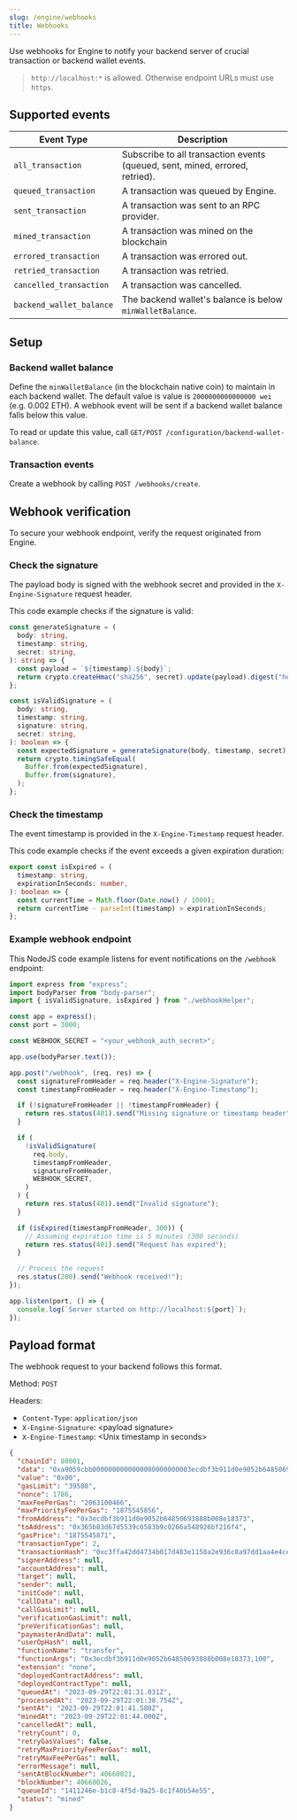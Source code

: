 ```yaml
---
slug: /engine/webhooks
title: Webhooks
---
```


Use webhooks for Engine to notify your backend server of crucial transaction or backend wallet events.

> `http://localhost:*` is allowed. Otherwise endpoint URLs must use `https`.

## Supported events

| Event Type               | Description                                                                  |
| ------------------------ | ---------------------------------------------------------------------------- |
| `all_transaction`        | Subscribe to all transaction events (queued, sent, mined, errored, retried). |
| `queued_transaction`     | A transaction was queued by Engine.                                          |
| `sent_transaction`       | A transaction was sent to an RPC provider.                                   |
| `mined_transaction`      | A transaction was mined on the blockchain                                    |
| `errored_transaction`    | A transaction was errored out.                                               |
| `retried_transaction`    | A transaction was retried.                                                   |
| `cancelled_transaction`  | A transaction was cancelled.                                                 |
| `backend_wallet_balance` | The backend wallet's balance is below `minWalletBalance`.                    |

## Setup

### Backend wallet balance

Define the `minWalletBalance` (in the blockchain native coin) to maintain in each backend wallet. The default value is value is `2000000000000000 wei` (e.g. 0.002 ETH). A webhook event will be sent if a backend wallet balance falls below this value.

To read or update this value, call `GET/POST /configuration/backend-wallet-balance`.

### Transaction events

Create a webhook by calling `POST /webhooks/create`.

## Webhook verification

To secure your webhook endpoint, verify the request originated from Engine.

### Check the signature

The payload body is signed with the webhook secret and provided in the `X-Engine-Signature` request header.

This code example checks if the signature is valid:

```ts
const generateSignature = (
  body: string,
  timestamp: string,
  secret: string,
): string => {
  const payload = `${timestamp}.${body}`;
  return crypto.createHmac("sha256", secret).update(payload).digest("hex");
};

const isValidSignature = (
  body: string,
  timestamp: string,
  signature: string,
  secret: string,
): boolean => {
  const expectedSignature = generateSignature(body, timestamp, secret);
  return crypto.timingSafeEqual(
    Buffer.from(expectedSignature),
    Buffer.from(signature),
  );
};
```

### Check the timestamp

The event timestamp is provided in the `X-Engine-Timestamp` request header.

This code example checks if the event exceeds a given expiration duration:

```ts
export const isExpired = (
  timestamp: string,
  expirationInSeconds: number,
): boolean => {
  const currentTime = Math.floor(Date.now() / 1000);
  return currentTime - parseInt(timestamp) > expirationInSeconds;
};
```

### Example webhook endpoint

This NodeJS code example listens for event notifications on the `/webhook` endpoint:

```ts
import express from "express";
import bodyParser from "body-parser";
import { isValidSignature, isExpired } from "./webhookHelper";

const app = express();
const port = 3000;

const WEBHOOK_SECRET = "<your_webhook_auth_secret>";

app.use(bodyParser.text());

app.post("/webhook", (req, res) => {
  const signatureFromHeader = req.header("X-Engine-Signature");
  const timestampFromHeader = req.header("X-Engine-Timestamp");

  if (!signatureFromHeader || !timestampFromHeader) {
    return res.status(401).send("Missing signature or timestamp header");
  }

  if (
    !isValidSignature(
      req.body,
      timestampFromHeader,
      signatureFromHeader,
      WEBHOOK_SECRET,
    )
  ) {
    return res.status(401).send("Invalid signature");
  }

  if (isExpired(timestampFromHeader, 300)) {
    // Assuming expiration time is 5 minutes (300 seconds)
    return res.status(401).send("Request has expired");
  }

  // Process the request
  res.status(200).send("Webhook received!");
});

app.listen(port, () => {
  console.log(`Server started on http://localhost:${port}`);
});
```

## Payload format

The webhook request to your backend follows this format.

Method: `POST`

Headers:

- `Content-Type`: `application/json`
- `X-Engine-Signature`: &lt;payload signature&gt;
- `X-Engine-Timestamp`: &lt;Unix timestamp in seconds&gt;

```json
{
  "chainId": 80001,
  "data": "0xa9059cbb0000000000000000000000003ecdbf3b911d0e9052b64850693888b008e183730000000000000000000000000000000000000000000000000000000000000064",
  "value": "0x00",
  "gasLimit": "39580",
  "nonce": 1786,
  "maxFeePerGas": "2063100466",
  "maxPriorityFeePerGas": "1875545856",
  "fromAddress": "0x3ecdbf3b911d0e9052b64850693888b008e18373",
  "toAddress": "0x365b83d67d5539c6583b9c0266a548926bf216f4",
  "gasPrice": "1875545871",
  "transactionType": 2,
  "transactionHash": "0xc3ffa42dd4734b017d483e1158a2e936c8a97dd1aa4e4ce11df80ac8e81d2c7e",
  "signerAddress": null,
  "accountAddress": null,
  "target": null,
  "sender": null,
  "initCode": null,
  "callData": null,
  "callGasLimit": null,
  "verificationGasLimit": null,
  "preVerificationGas": null,
  "paymasterAndData": null,
  "userOpHash": null,
  "functionName": "transfer",
  "functionArgs": "0x3ecdbf3b911d0e9052b64850693888b008e18373,100",
  "extension": "none",
  "deployedContractAddress": null,
  "deployedContractType": null,
  "queuedAt": "2023-09-29T22:01:31.031Z",
  "processedAt": "2023-09-29T22:01:38.754Z",
  "sentAt": "2023-09-29T22:01:41.580Z",
  "minedAt": "2023-09-29T22:01:44.000Z",
  "cancelledAt": null,
  "retryCount": 0,
  "retryGasValues": false,
  "retryMaxPriorityFeePerGas": null,
  "retryMaxFeePerGas": null,
  "errorMessage": null,
  "sentAtBlockNumber": 40660021,
  "blockNumber": 40660026,
  "queueId": "1411246e-b1c8-4f5d-9a25-8c1f40b54e55",
  "status": "mined"
}
```
